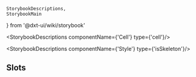     StorybookDescriptions,
    StorybookMain
} from '@dxt-ui/wiki/storybook'


[//]: # (:documentation-import [!] System label / Системная метка)
[//]: # (:documentation-import [!] System label / Системная метка)

<Meta of={Cell}/>
<StorybookMain
    name={CellWikiStorybook.getName()}
    description={CellWikiStorybook.getDescription()}
    story={Cell.Cell}
/>

[//]: # (:documentation-body [!] System label / Системная метка)

<StorybookDescriptions componentName={'Cell'} type={'cell'}/>

<StorybookDescriptions componentName={'Style'} type={'isSkeleton'}/>
<Canvas of={Cell.CellSkeleton}/>

[//]: # (:documentation-body [!] System label / Системная метка)

[//]: # (:documentation-events [!] System label / Системная метка)
[//]: # (:documentation-events [!] System label / Системная метка)

[//]: # (:documentation-expose [!] System label / Системная метка)
[//]: # (:documentation-expose [!] System label / Системная метка)

[//]: # (:documentation-slots [!] System label / Системная метка)
## Slots

<Canvas of={Cell.CellSlots}/>
<StorybookDescriptions componentName={'Slot'} type={'default'}/>
<StorybookDescriptions componentName={'Slot'} type={'description'}/>
<StorybookDescriptions componentName={'Slot'} type={'caption'}/>
<StorybookDescriptions componentName={'Cell'} type={'slot.trailing'}/>
<StorybookDescriptions componentName={'Cell'} type={'slot.body'}/>

[//]: # (:documentation-slots [!] System label / Системная метка)
